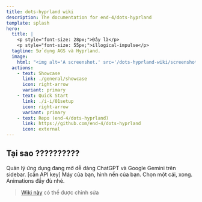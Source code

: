 ```yaml
---
title: dots-hyprland wiki
description: The documentation for end-4/dots-hyprland
template: splash
hero:
  title: |
    <p style="font-size: 28px;">Đây là</p>
    <p style="font-size: 55px;">illogical-impulse</p>
  tagline: Sử dụng AGS và Hyprland.
  image:
    html: "<img alt='A screenshot.' src='/dots-hyprland-wiki/screenshots/i-i.1.png' width='600' />"
  actions:
    - text: Showcase
      link: ./general/showcase
      icon: right-arrow
      variant: primary
    - text: Quick Start
      link: ./i-i/01setup
      icon: right-arrow
      variant: primary
    - text: Repo (end-4/dots-hyprland)
      link: https://github.com/end-4/dots-hyprland
      icon: external
---
```



## Tại sao ??????????

<CardGrid stagger>
	<Card title="Overview" icon="laptop">
    Quản lý ứng dụng đang mở dễ dàng
	</Card>
	<Card title="Trợ lí AI" icon="open-book">
    ChatGPT và Google Gemini trên sidebar. [cần API key]
	</Card>
	<Card title="Màu sắc tạo tự động" icon="pen">
    Máy của bạn, hình nền của bạn. Chọn một cái, xong.
	</Card>
	<Card title="Dễ sử dụng" icon="rocket">
    Animations đầy đủ nhé.
	</Card>
</CardGrid>

> [Wiki này](https://github.com/end-4/dots-hyprland-wiki) có thể được chỉnh sửa
